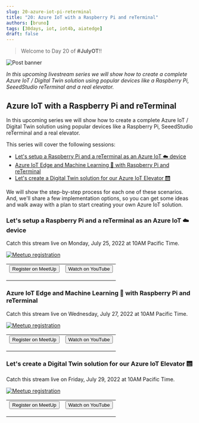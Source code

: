 ```yaml
---
slug: 20-azure-iot-pi-reterminal
title: "20: Azure IoT with a Raspberry Pi and reTerminal"
authors: [bruno]
tags: [30days, iot, iot4b, aiatedge]
draft: false
---
```


<head>
  <meta name="twitter:url" content="https://julyot.dev/blog/20-azure-iot-pi-reterminal" />
  <meta name="twitter:title" content="Azure IoT with a Raspberry Pi and reTerminal" />
  <meta name="twitter:description" content="Azure IoT with a Raspberry Pi and reTerminal" />
  <meta name="twitter:image" content="https://julyot.dev/img/png/JulyOT-banner-20-azure-iot-pi-reterminal.png" />
  <meta name="twitter:card" content="summary_large_image" />
  <meta name="twitter:creator" content="@elbruno" />
  <meta name="twitter:site" content="@AzureAdvocates" />
  <link rel="canonical" href="https://julyot.dev/blog/20-azure-iot-pi-reterminal" />
</head>

> Welcome to Day 20 of **#JulyOT**!!

![Post banner](/img/png/JulyOT-banner-20-azure-iot-pi-reterminal.png)

_In this upcoming livestream series we will show how to create a complete Azure IoT / Digital Twin solution using popular devices like a Raspberry Pi, SeeedStudio reTerminal and a real elevator._

## Azure IoT with a Raspberry Pi and reTerminal

In this upcoming series we will show how to create a complete Azure IoT / Digital Twin solution using popular devices like a Raspberry Pi, SeeedStudio reTerminal and a real elevator.

This series will cover the following sessions:

- [Let's setup a Raspberry Pi and a reTerminal as an Azure IoT ☁️ device](#lets-setup-a-raspberry-pi-and-a-reterminal-as-an-azure-iot-☁️-device)
- [Azure IoT Edge and Machine Learning 🧠 with Raspberry Pi and reTerminal](#azure-iot-edge-and-machine-learning-🧠-with-raspberry-pi-and-reterminal)
- [Let's create a Digital Twin solution for our Azure IoT Elevator 🛗](#lets-create-a-digital-twin-solution-for-our-azure-iot-elevator-🛗)

We will show the step-by-step process for each one of these scenarios. And, we'll share a few implementation options, so you can get some ideas and walk away with a plan to start creating your own Azure IoT solution.

### Let's setup a Raspberry Pi and a reTerminal as an Azure IoT ☁️ device

Catch this stream live on Monday, July 25, 2022 at 10AM Pacific Time.

[![Meetup registration](https://www.meetup.com/_next/image/?url=https%3A%2F%2Fsecure-content.meetupstatic.com%2Fimages%2Fclassic-events%2F504721831%2F676x380.webp&w=3840&q=75)](https://www.meetup.com/microsoft-reactor-toronto/events/286473772/)

<table>
<tr style={{border:'0px', 'background-color':'#00000000'}}>
    <td style={{border:'0px', 'text-align': 'center'}}>
        <form action="https://www.meetup.com/microsoft-reactor-toronto/events/286473772/" target="_blank">
            <input type="submit" value="Register on MeetUp" class="clean-btn button button--primary margin-left--md"/>
        </form>
    </td>
    <td style={{border:'0px', 'text-align': 'center'}}>
        <form action="https://aka.ms/July25JulyOT1" target="_blank">
            <input type="submit" value="Watch on YouTube" class="clean-btn button button--secondary margin-left--md"/>
        </form>
    </td>
</tr>
</table>

### Azure IoT Edge and Machine Learning 🧠 with Raspberry Pi and reTerminal

Catch this stream live on Wednesday, July 27, 2022 at 10AM Pacific Time.

[![Meetup registration](https://www.meetup.com/_next/image/?url=https%3A%2F%2Fsecure-content.meetupstatic.com%2Fimages%2Fclassic-events%2F504721895%2F676x380.webp&w=3840&q=75)](https://www.meetup.com/microsoft-reactor-toronto/events/286473800/)

<table>
<tr style={{border:'0px', 'background-color':'#00000000'}}>
    <td style={{border:'0px', 'text-align': 'center'}}>
        <form action="https://www.meetup.com/microsoft-reactor-toronto/events/286473800/" target="_blank">
            <input type="submit" value="Register on MeetUp" class="clean-btn button button--primary margin-left--md"/>
        </form>
    </td>
    <td style={{border:'0px', 'text-align': 'center'}}>
        <form action="https://aka.ms/July27JulyOT2" target="_blank">
            <input type="submit" value="Watch on YouTube" class="clean-btn button button--secondary margin-left--md"/>
        </form>
    </td>
</tr>
</table>

### Let's create a Digital Twin solution for our Azure IoT Elevator 🛗

Catch this stream live on Friday, July 29, 2022 at 10AM Pacific Time.

[![Meetup registration](https://www.meetup.com/_next/image/?url=https%3A%2F%2Fsecure-content.meetupstatic.com%2Fimages%2Fclassic-events%2F504721912%2F676x380.webp&w=3840&q=75)](https://www.meetup.com/microsoft-reactor-toronto/events/286473825/)

<table>
<tr style={{border:'0px', 'background-color':'#00000000'}}>
    <td style={{border:'0px', 'text-align': 'center'}}>
        <form action="https://www.meetup.com/microsoft-reactor-toronto/events/286473825/" target="_blank">
            <input type="submit" value="Register on MeetUp" class="clean-btn button button--primary margin-left--md"/>
        </form>
    </td>
    <td style={{border:'0px', 'text-align': 'center'}}>
        <form action="https://aka.ms/July29JulyOT3" target="_blank">
            <input type="submit" value="Watch on YouTube" class="clean-btn button button--secondary margin-left--md"/>
        </form>
    </td>
</tr>
</table>